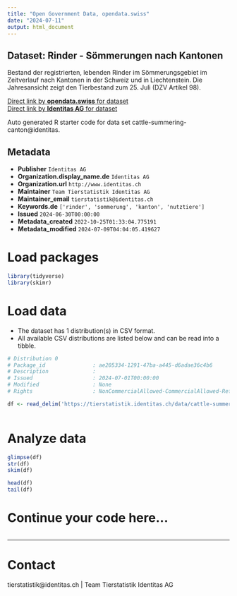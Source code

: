 ```yaml
---
title: "Open Government Data, opendata.swiss"
date: "2024-07-11"
output: html_document
---
```


## Dataset: Rinder - Sömmerungen nach Kantonen

Bestand der registrierten, lebenden Rinder im Sömmerungsgebiet im Zeitverlauf nach Kantonen in der Schweiz und in Liechtenstein. Die Jahresansicht zeigt den Tierbestand zum 25. Juli (DZV Artikel 98).

[Direct link by **opendata.swiss** for dataset](https://opendata.swiss/de/dataset/rinder-sommerungen-nach-kantonen)<br>
[Direct link by **Identitas AG** for dataset](https://tierstatistik.identitas.ch/)

Auto generated R starter code for data set cattle-summering-canton@identitas.

## Metadata

- **Publisher** `Identitas AG`
- **Organization.display_name.de** `Identitas AG`
- **Organization.url** `http://www.identitas.ch`
- **Maintainer** `Team Tierstatistik Identitas AG`
- **Maintainer_email** `tierstatistik@identitas.ch`
- **Keywords.de** `['rinder', 'sommerung', 'kanton', 'nutztiere']`
- **Issued** `2024-06-30T00:00:00`
- **Metadata_created** `2022-10-25T01:33:04.775191`
- **Metadata_modified** `2024-07-09T04:04:05.419627`


# Load packages

```r

library(tidyverse)
library(skimr)

```

# Load data

-   The dataset has 1 distribution(s) in CSV format.
-   All available CSV distributions are listed below and can be read into a tibble.

```r

# Distribution 0
# Package_id               : ae205334-1291-47ba-a445-d6adae36c4b6
# Description              : 
# Issued                   : 2024-07-01T00:00:00
# Modified                 : None
# Rights                   : NonCommercialAllowed-CommercialAllowed-ReferenceRequired

df <- read_delim('https://tierstatistik.identitas.ch/data/cattle-summering-canton.csv')



```

# Analyze data

```r

glimpse(df)
str(df)
skim(df)

head(df)
tail(df)

```

# Continue your code here...

```r

```

------------------------------------------------------------------------

# Contact

tierstatistik@identitas.ch | Team Tierstatistik Identitas AG

